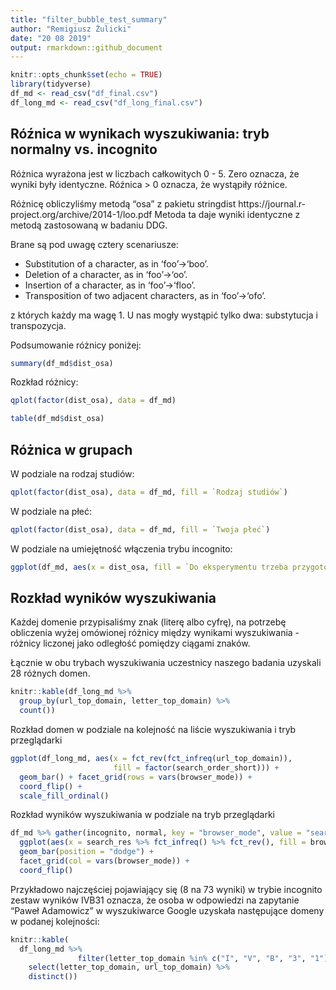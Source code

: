```yaml
---
title: "filter_bubble_test_summary"
author: "Remigiusz Żulicki"
date: "20 08 2019"
output: rmarkdown::github_document
---
```

``` r
knitr::opts_chunk$set(echo = TRUE)
library(tidyverse)
df_md <- read_csv("df_final.csv")
df_long_md <- read_csv("df_long_final.csv")
```

## Róźnica w wynikach wyszukiwania: tryb normalny vs. incognito

Różnica wyrażona jest w liczbach całkowitych 0 - 5. Zero oznacza, że wyniki były identyczne. Róźnica > 0 oznacza, że wystąpiły różnice. 

Różnicę obliczyliśmy metodą "osa" z pakietu stringdist https://journal.r-project.org/archive/2014-1/loo.pdf
Metoda ta daje wyniki identyczne z metodą zastosowaną w badaniu DDG.

Brane są pod uwagę cztery scenariusze:

- Substitution of a character, as in ‘foo’→‘boo’.
- Deletion of a character, as in ‘foo’→‘oo’.
- Insertion of a character, as in ‘foo’→‘floo’.
- Transposition of two adjacent characters, as in ‘foo’→‘ofo’.

z których każdy ma wagę 1. U nas mogły wystąpić tylko dwa: substytucja i transpozycja.

Podsumowanie różnicy poniżej:

```r
summary(df_md$dist_osa)
```

Rozkład różnicy:

```r
qplot(factor(dist_osa), data = df_md)
```

``` r
table(df_md$dist_osa)
```

## Różnica w grupach

W podziale na rodzaj studiów:

```r
qplot(factor(dist_osa), data = df_md, fill = `Rodzaj studiów`)
```

W podziale na płeć:

```r
qplot(factor(dist_osa), data = df_md, fill = `Twoja płeć`)
```

W podziale na umiejętność włączenia trybu incognito:

``` r
ggplot(df_md, aes(x = dist_osa, fill = `Do eksperymentu trzeba przygotować aparaturę. Czy potrafisz włączyć tryb prywatny (incognito) w swojej przeglądarce internetowej?`)) + geom_bar() + scale_fill_discrete(name = "Czy potrafisz włączyć tryb prywatny?")
```

## Rozkład wyników wyszukiwania

Każdej domenie przypisaliśmy znak (literę albo cyfrę), na potrzebę obliczenia wyżej omówionej różnicy między wynikami wyszukiwania - różnicy liczonej jako odległość pomiędzy ciągami znaków.

Łącznie w obu trybach wyszukiwania uczestnicy naszego badania uzyskali 28 różnych domen.

```r
knitr::kable(df_long_md %>% 
  group_by(url_top_domain, letter_top_domain) %>% 
  count())
```

Rozkład domen w podziale na kolejność na liście wyszukiwania i tryb przeglądarki

```r
ggplot(df_long_md, aes(x = fct_rev(fct_infreq(url_top_domain)),
                       fill = factor(search_order_short))) +
  geom_bar() + facet_grid(rows = vars(browser_mode)) +
  coord_flip() +
  scale_fill_ordinal()
```

Rozkład wyników wyszukiwania w podziale na tryb przeglądarki

```r
df_md %>% gather(incognito, normal, key = "browser_mode", value = "search_res") %>% 
  ggplot(aes(x = search_res %>% fct_infreq() %>% fct_rev(), fill = browser_mode)) + 
  geom_bar(position = "dodge") +
  facet_grid(col = vars(browser_mode)) +
  coord_flip()
```

Przykładowo najczęściej pojawiający się (8 na 73 wyniki) w trybie incognito zestaw wyników IVB31 oznacza, że osoba w odpowiedzi na zapytanie "Paweł Adamowicz" w wyszukiwarce Google uzyskała następujące domeny w podanej kolejności:

```r
knitr::kable(
  df_long_md %>% 
               filter(letter_top_domain %in% c("I", "V", "B", "3", "1")) %>% 
    select(letter_top_domain, url_top_domain) %>% 
    distinct()) 
  
```